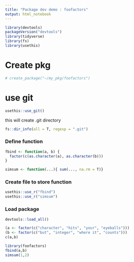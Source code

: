 ```yaml
---
title: "Package dev demo : foofactors"
output: html_notebook
---
```


```r
library(devtools)
packageVersion("devtools")
library(tidyverse)
library(fs)
library(usethis)
```

# Create pkg
```r
# create_package("~/my_pkg/foofactors") 
```

# use git
```r
usethis::use_git()
```
this will create .git directory 
```r
fs::dir_info(all = T, regexp = ".git")
```
### Define function
```r
fbind <- function(a, b) {
  factor(c(as.character(a), as.character(b)))
}
```

```r
simsum <- function(...){ sum(..., na.rm = T)}
```

### Create file to store function
```r
usethis::use_r("fbind")
usethis::use_r("simsum")
```

### Load package
```r
devtools::load_all()
```

```r
(a <- factor(c("character", "hits", "your", "eyeballs")))
(b <- factor(c("but", "integer", "where it", "counts")))
c(a,b)
```

```r
library(foofactors)
fbind(a,b)
simsum(1,2) 
```

